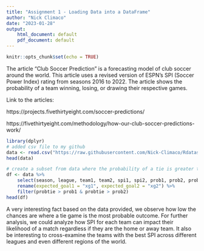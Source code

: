 ```yaml
---
title: "Assignment 1 - Loading Data into a DataFrame"
author: "Nick Climaco"
date: "2023-01-28"
output: 
    html_document: default
    pdf_document: default
---
```


```r
knitr::opts_chunk$set(echo = TRUE)
```
 
The article "Club Soccer Prediction" is a forecasting model of club soccer around the world. 
This article uses a revised version of ESPN's SPI (Soccer Power Index) rating from seasons 2016 to 2022. 
The article shows the probability of a team winning, losing, or drawing their respective games.

Link to the articles: 

https://projects.fivethirtyeight.com/soccer-predictions/

https://fivethirtyeight.com/methodology/how-our-club-soccer-predictions-work/

```r
library(dplyr)
# added csv file to my github
data <- read.csv("https://raw.githubusercontent.com/Nick-Climaco/Rdataset/main/spi_matches.csv")
head(data)
```
```r
# create a subset from data where the probability of a tie is greater than the probability of either team winning. 
df <- data %>% 
    select(season, league, team1, team2, spi1, spi2, prob1, prob2, probtie, xg1, xg2) %>% 
    rename(expected_goal1 = "xg1", expected_goal2 = "xg2") %>%
    filter(probtie > prob1 & probtie > prob2)
head(df)
```
A very interesting fact based on the data provided, we observe how low the chances are where a tie game is the most probable outcome. 
For further analysis, we could analyze how SPI for each team can impact their likelihood of a match regardless if they are the home or away team. 
It also be interesting to cross-examine the teams with the best SPI across different leagues and even different regions of the world.

